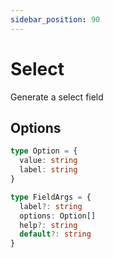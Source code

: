 ```yaml
---
sidebar_position: 90
---
```


# Select

Generate a select field

## Options

```ts
type Option = {
  value: string
  label: string
}

type FieldArgs = {
  label?: string
  options: Option[]
  help?: string
  default?: string
}
```

